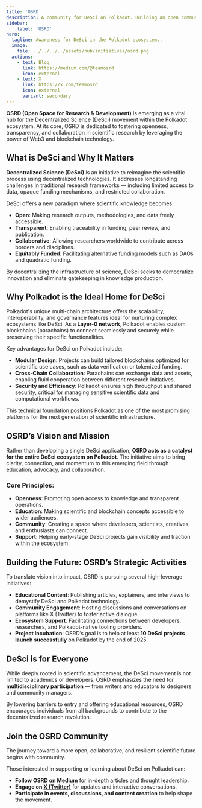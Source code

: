 ```yaml
---
title: 'OSRD'
description: A community for DeSci on Polkadot. Building an open community to grow decentralized science.
sidebar:
    label: 'OSRD'
hero:
  tagline: Awareness for DeSci in the Polkadot ecosystem..
  image: 
    file: ../../../../assets/hub/initiatives/osrd.png
  actions:
    - text: Blog
      link: https://medium.com/@teamosrd
      icon: external
    - text: X
      link: https://x.com/teamosrd
      icon: external
      variant: secondary
---
```



**OSRD (Open Space for Research & Development)** is emerging as a vital hub for the Decentralized Science (DeSci) movement within the Polkadot ecosystem. At its core, OSRD is dedicated to fostering openness, transparency, and collaboration in scientific research by leveraging the power of Web3 and blockchain technology.

## What is DeSci and Why It Matters
**Decentralized Science (DeSci)** is an initiative to reimagine the scientific process using decentralized technologies. It addresses longstanding challenges in traditional research frameworks — including limited access to data, opaque funding mechanisms, and restricted collaboration.

DeSci offers a new paradigm where scientific knowledge becomes:

- **Open**: Making research outputs, methodologies, and data freely accessible.
- **Transparent**: Enabling traceability in funding, peer review, and publication.
- **Collaborative**: Allowing researchers worldwide to contribute across borders and disciplines.
- **Equitably Funded**: Facilitating alternative funding models such as DAOs and quadratic funding.

By decentralizing the infrastructure of science, DeSci seeks to democratize innovation and eliminate gatekeeping in knowledge production.

## Why Polkadot is the Ideal Home for DeSci
Polkadot's unique multi-chain architecture offers the scalability, interoperability, and governance features ideal for nurturing complex ecosystems like DeSci. As a **Layer-0 network**, Polkadot enables custom blockchains (parachains) to connect seamlessly and securely while preserving their specific functionalities.

Key advantages for DeSci on Polkadot include:

- **Modular Design**: Projects can build tailored blockchains optimized for scientific use cases, such as data verification or tokenized funding.
- **Cross-Chain Collaboration**: Parachains can exchange data and assets, enabling fluid cooperation between different research initiatives.
- **Security and Efficiency**: Polkadot ensures high throughput and shared security, critical for managing sensitive scientific data and computational workflows.

This technical foundation positions Polkadot as one of the most promising platforms for the next generation of scientific infrastructure.

## OSRD’s Vision and Mission
Rather than developing a single DeSci application, **OSRD acts as a catalyst for the entire DeSci ecosystem on Polkadot**. The initiative aims to bring clarity, connection, and momentum to this emerging field through education, advocacy, and collaboration.

### Core Principles:
- **Openness**: Promoting open access to knowledge and transparent operations.
- **Education**: Making scientific and blockchain concepts accessible to wider audiences.
- **Community**: Creating a space where developers, scientists, creatives, and enthusiasts can connect.
- **Support**: Helping early-stage DeSci projects gain visibility and traction within the ecosystem.

## Building the Future: OSRD’s Strategic Activities
To translate vision into impact, OSRD is pursuing several high-leverage initiatives:

- **Educational Content**: Publishing articles, explainers, and interviews to demystify DeSci and Polkadot technology.
- **Community Engagement**: Hosting discussions and conversations on platforms like X (Twitter) to foster active dialogue.
- **Ecosystem Support**: Facilitating connections between developers, researchers, and Polkadot-native tooling providers.
- **Project Incubation**: OSRD’s goal is to help at least **10 DeSci projects launch successfully** on Polkadot by the end of 2025.

## DeSci is for Everyone
While deeply rooted in scientific advancement, the DeSci movement is not limited to academics or developers. OSRD emphasizes the need for **multidisciplinary participation** — from writers and educators to designers and community managers.

By lowering barriers to entry and offering educational resources, OSRD encourages individuals from all backgrounds to contribute to the decentralized research revolution.

## Join the OSRD Community
The journey toward a more open, collaborative, and resilient scientific future begins with community.

Those interested in supporting or learning about DeSci on Polkadot can:

- **Follow OSRD on [Medium](https://medium.com/@teamosrd)** for in-depth articles and thought leadership.
- **Engage on [X (Twitter)](https://x.com/teamosrd)** for updates and interactive conversations.
- **Participate in events, discussions, and content creation** to help shape the movement.
